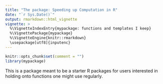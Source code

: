 ```yaml
---
title: "The package: Speeding up Computation in R"
date: "`r Sys.Date()`"
output: rmarkdown::html_vignette
vignette: >
  %\VignetteIndexEntry{mypackage: functions and templates I keep}
  %\VignettePackage{mypackage}
  %\VignetteEngine{knitr::rmarkdown}
  \usepackage[utf8]{inputenc}
---
```



```r
knitr::opts_chunk$set(comment = "")
library(mypackage)
```

This is a package meant to be a starter R packages for users interested in holding onto functions one might use regularly.